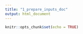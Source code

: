 ---
title: "1_prepare_inputs_doc"
output: html_document
---

```{r setup, include=FALSE}
knitr::opts_chunk$set(echo = TRUE)
```

```{r eval=FALSE}
```
